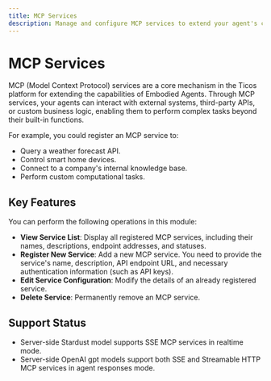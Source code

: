 ```yaml
---
title: MCP Services
description: Manage and configure MCP services to extend your agent's capabilities.
---
```


# MCP Services

MCP (Model Context Protocol) services are a core mechanism in the Ticos platform for extending the capabilities of Embodied Agents. Through MCP services, your agents can interact with external systems, third-party APIs, or custom business logic, enabling them to perform complex tasks beyond their built-in functions.

For example, you could register an MCP service to:
-   Query a weather forecast API.
-   Control smart home devices.
-   Connect to a company's internal knowledge base.
-   Perform custom computational tasks.

## Key Features

You can perform the following operations in this module:

-   **View Service List**: Display all registered MCP services, including their names, descriptions, endpoint addresses, and statuses.
-   **Register New Service**: Add a new MCP service. You need to provide the service's name, description, API endpoint URL, and necessary authentication information (such as API keys).
-   **Edit Service Configuration**: Modify the details of an already registered service.
-   **Delete Service**: Permanently remove an MCP service.

## Support Status

- Server-side Stardust model supports SSE MCP services in realtime mode.
- Server-side OpenAI gpt models support both SSE and Streamable HTTP MCP services in agent responses mode.
